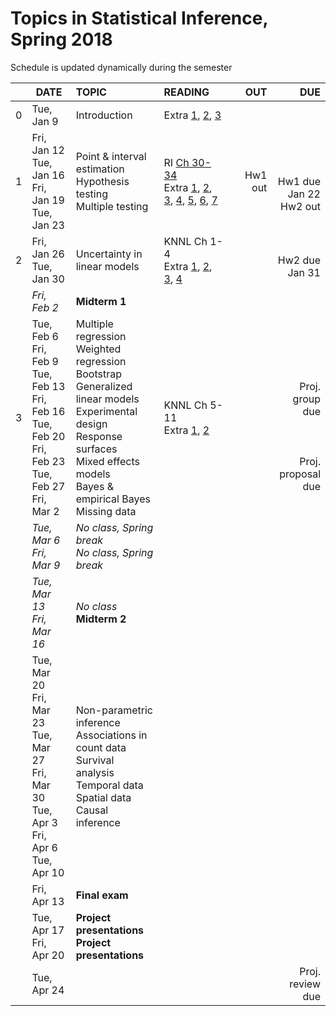 <h1> Topics in Statistical Inference, Spring 2018 </h1>
Schedule is updated dynamically during the semester
</br>

<font size="3">

|| DATE      | TOPIC           |READING         |      OUT |      DUE |
|--| --------- |:----------------- |:-------------| --------:| ----------:|
|0| Tue, Jan 9 | Introduction |Extra [1](https://fivethirtyeight.com/features/what-went-wrong-in-flint-water-crisis-michigan), [2](http://ajph.aphapublications.org/doi/pdf/10.2105/AJPH.2015.303003), [3](https://fivethirtyeight.com/features/how-the-fda-could-change-the-way-it-approves-drugs/)|||
|1| Fri, Jan 12</br>Tue, Jan 16</br>Fri, Jan 19</br>Tue, Jan 23|Point \& interval estimation</br>Hypothesis testing</br>Multiple testing</br>|RI [Ch 30-34](https://rafalab.github.io/dsbook/introduction-4.html)</br>Extra [1](https://www.nature.com/articles/nmeth.2813), [2](https://www.nature.com/articles/nmeth.2613), [3](https://www.nature.com/articles/nmeth.2659), [4](https://www.nature.com/articles/nmeth.2698), [5](https://www.nature.com/articles/nmeth.2738), [6](https://www.nature.com/articles/nmeth.3288), [7](http://amstat.tandfonline.com/doi/abs/10.1080/00031305.2016.1154108)|Hw1 out|</br></br>Hw1 due Jan 22</br>Hw2 out|
|2|Fri, Jan 26</br>Tue, Jan 30|Uncertainty in linear models|KNNL Ch 1-4</br>Extra [1](https://www.nature.com/articles/nmeth.3627), [2](https://www.nature.com/articles/nmeth.3665), [3](https://www.nature.com/articles/nmeth.3854), [4](https://www.nature.com/articles/nmeth.3854) ||</br>Hw2 due Jan 31|
|| *Fri, Feb 2*|<strong>Midterm 1</strong>||||
|3| Tue, Feb 6</br>Fri, Feb 9</br>Tue, Feb 13</br>Fri, Feb 16</br>Tue, Feb 20</br>Fri, Feb 23</br>Tue, Feb 27</br>Fri, Mar 2</br> |Multiple regression</br>Weighted regression</br>Bootstrap</br>Generalized linear models</br>Experimental design</br>Response surfaces</br>Mixed effects models</br>Bayes \& empirical Bayes</br>Missing data|KNNL Ch 5-11</br>Extra [1](https://www.nature.com/articles/nmeth.3665), [2](https://www.nature.com/articles/nmeth.3414)||</br></br></br>Proj. group due</br></br></br></br>Proj. proposal due|
| | *Tue, Mar 6*</br>*Fri, Mar 9* | *No class, Spring break*</br>*No class, Spring break* ||||
|| *Tue, Mar 13*</br>*Fri, Mar 16*|*No class*</br><strong>Midterm 2</strong>||||
|| Tue, Mar 20</br>Fri, Mar 23</br>Tue, Mar 27</br>Fri, Mar 30</br>Tue, Apr 3</br>Fri, Apr 6</br>Tue, Apr 10|Non-parametric inference</br>Associations in count data</br>Survival analysis</br>Temporal data</br>Spatial data</br>Causal inference||||
|| Fri, Apr 13|<strong>Final exam</strong>||||
||Tue, Apr 17</br>Fri, Apr 20 |<strong>Project presentations</strong></br><strong>Project presentations</strong> ||||
||Tue, Apr 24 |  |||Proj. review due|
</font>